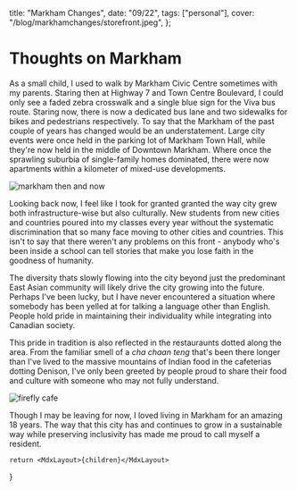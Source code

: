 
  title: "Markham Changes",
  date: "09/22",
  tags: ["personal"],
  cover: "/blog/markhamchanges/storefront.jpeg",
};

# Thoughts on Markham

As a small child, I used to walk by Markham Civic Centre sometimes with my parents. Staring then at Highway 7 and Town Centre Boulevard, I could only see a faded zebra crosswalk and a single blue sign for the Viva bus route. Staring now, there is now a dedicated bus lane and two sidewalks for bikes and pedestrians respectively. To say that the Markham of the past couple of years has changed would be an understatement. Large city events were once held in the parking lot of Markham Town Hall, while they're now held in the middle of Downtown Markham. Where once the sprawling suburbia of single-family homes dominated, there were now apartments within a kilometer of mixed-use developments.

![markham then and now](/blog/markhamchanges/thenandnow.jpeg "A lot changes in 5 years.")

Looking back now, I feel like I took for granted granted the way city grew both infrastructure-wise but also culturally. New students from new cities and countries poured into my classes every year without the systematic discrimination that so many face moving to other cities and countries. This isn't to say that there weren't any problems on this front - anybody who's been inside a school can tell stories that make you lose faith in the goodness of humanity.

The diversity thats slowly flowing into the city beyond just the predominant East Asian community will likely drive the city growing into the future. Perhaps I've been lucky, but I have never encountered a situation where somebody has been yelled at for talking a language other than English. People hold pride in maintaining their individuality while integrating into Canadian society.

This pride in tradition is also reflected in the restauraunts dotted along the area. From the familiar smell of a _cha chaan teng_ that's been there longer than I've lived to the massive mountains of Indian food in the cafeterias dotting Denison, I've only been greeted by people proud to share their food and culture with someone who may not fully understand.

![firefly cafe](/blog/markhamchanges/storefront.jpeg "My favorite place to eat, Firefly, now closed permanently :(.")

Though I may be leaving for now, I loved living in Markham for an amazing 18 years. The way that this city has and continues to grow in a sustainable way while preserving inclusivity has made me proud to call myself a resident.

	return <MdxLayout>{children}</MdxLayout>

}

